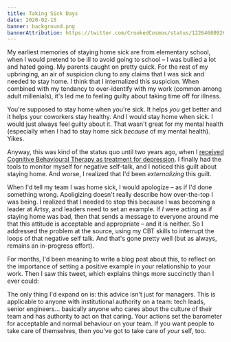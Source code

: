 ```yaml
---
title: Taking Sick Days
date: 2020-02-15
banner: background.png
bannerAttribution: https://twitter.com/CrookedCosmos/status/1226468092651413504
---
```


My earliest memories of staying home sick are from elementary school, when I would pretend to be ill to avoid going to school – I was bullied a lot and hated going. My parents caught on pretty quick. For the rest of my upbringing, an air of suspicion clung to any claims that I was sick and needed to stay home. I think that I internalized this suspicion. When combined with my tendancy to over-identify with my work (common among adult millenials), it's led me to feeling guilty about taking time off for illness.

You're supposed to stay home when you're sick. It helps _you_ get better and it helps your coworkers stay healthy. And I would stay home when sick. I would just always feel guilty about it. That wasn't great for my mental health (especially when I had to stay home sick _because_ of my mental health). Yikes.

Anyway, this was kind of the status quo until two years ago, when I [received Cognitive Behavioural Therapy as treatment for depression](/blog/all-i-can-say-is-im-excited/). I finally had the tools to monitor myself for negative self-talk, and I noticed this guilt about staying home. And worse, I realized that I'd been _externalizing_ this guilt.

When I'd tell my team I was home sick, I would apologize – as if I'd done something wrong. Apoligizing doesn't really describe how over-the-top I was being. I realized that I needed to stop this because I was becoming a leader at Artsy, and leaders need to set an example. If _I_ were acting as if staying home was bad, then that sends a message to everyone around me that this attitude is acceptable and appropriate – and it is neither. So I addressed the problem at the source, using my CBT skills to interrupt the loops of that negative self talk. And that's gone pretty well (but as always, remains an in-progress effort).

For months, I'd been meaning to write a blog post about this, to reflect on the importance of setting a positive example in your relationship to your work. Then I saw this tweet, which explains things more succinctly than I ever could:

<Tweet tweetID="1214983008517840898" />

The only thing I'd expand on is: this advice isn't just for managers. This is applicable to anyone with institutional authority on a team: tech leads, senior engineers... basically anyone who cares about the culture of their team and has authority to act on that caring. Your actions set the barometer for acceptable and normal behaviour on your team. If you want people to take care of themselves, then you've got to take care of _your_ self, too.
